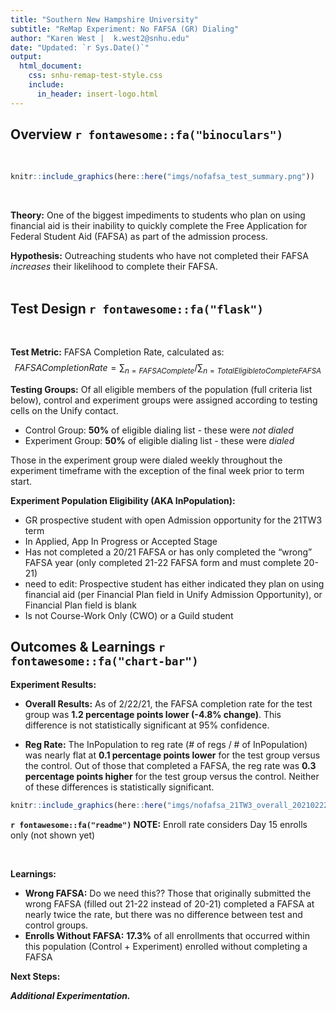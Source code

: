 ```yaml
---
title: "Southern New Hampshire University"
subtitle: "ReMap Experiment: No FAFSA (GR) Dialing"
author: "Karen West |  k.west2@snhu.edu"
date: "Updated: `r Sys.Date()`"
output:
  html_document: 
    css: snhu-remap-test-style.css
    include:
      in_header: insert-logo.html
---
```

## Overview `r fontawesome::fa("binoculars")`
<br>

```r
knitr::include_graphics(here::here("imgs/nofafsa_test_summary.png"))
```

<br>

__Theory:__  One of the biggest impediments to students who plan on using financial aid is their inability to quickly complete the Free Application for Federal Student Aid (FAFSA) as part of the admission process.  

__Hypothesis:__ Outreaching students who have not completed their FAFSA *increases* their likelihood to complete their FAFSA.
<br>
<br>


## Test Design `r fontawesome::fa("flask")`
<br>

__Test Metric:__ FAFSA Completion Rate, calculated as:
$$FAFSA Completion Rate  = \sum_{n=FAFSA Complete} / \sum_{n=Total Eligible to Complete FAFSA}$$

__Testing Groups:__ Of all eligible members of the population (full criteria list below), control and experiment groups were assigned according to testing cells on the Unify contact.

+ Control Group: **50%** of eligible dialing list - these were *not dialed*
+ Experiment Group: **50%** of eligible dialing list - these were *dialed*

Those in the experiment group were dialed weekly throughout the experiment timeframe with the exception of the final week prior to term start.

**Experiment Population Eligibility (AKA InPopulation):**

+ GR prospective student with open Admission opportunity for the 21TW3 term 
+ In Applied, App In Progress or Accepted Stage 
+ Has not completed a 20/21 FAFSA or has only completed the "wrong" FAFSA year (only completed 21-22 FAFSA form and must complete 20-21)
+ need to edit: Prospective student has either indicated they plan on using financial aid (per Financial Plan field in Unify Admission Opportunity), or Financial Plan field is blank
+ Is not Course-Work Only (CWO) or a Guild student

## Outcomes & Learnings `r fontawesome::fa("chart-bar")`

__Experiment Results:__

+ __Overall Results:__ As of 2/22/21, the FAFSA completion rate for the test group was **1.2 percentage points lower (-4.8% change)**. This difference is not statistically significant at 95% confidence.

+ __Reg Rate:__ The InPopulation to reg rate (# of regs / # of InPopulation) was nearly flat at **0.1 percentage points lower** for the test group versus the control. Out of those that completed a FAFSA, the reg rate was **0.3 percentage points higher** for the test group versus the control. Neither of these differences is statistically significant.


```r
knitr::include_graphics(here::here("imgs/nofafsa_21TW3_overall_20210222.png", ""))
```


:::{.note}
__`r fontawesome::fa("readme")` NOTE:__  Enroll rate considers Day 15 enrolls only (not shown yet)
:::

<br>

__Learnings:__

+ __Wrong FAFSA:__ Do we need this?? Those that originally submitted the wrong FAFSA (filled out 21-22 instead of 20-21) completed a FAFSA at nearly twice the rate, but there was no difference between test and control groups.
+ __Enrolls Without FAFSA:__ **17.3%** of all enrollments that occurred within this population (Control + Experiment) enrolled without completing a FAFSA

__Next Steps:__

__*Additional Experimentation.*__ 

<br>
<br>



